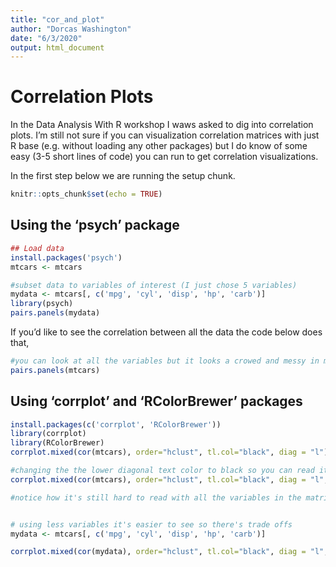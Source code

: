 ```yaml
---
title: "cor_and_plot"
author: "Dorcas Washington"
date: "6/3/2020"
output: html_document
---
```


# Correlation Plots

In the Data Analysis With R workshop I waws asked to dig into correlation plots. I'm still not sure if you can visualization correlation matrices with just R base (e.g. without loading any other packages) but I do know of some easy (3-5 short lines of code) you can run to get correlation visualizations.

In the first step below we are running the setup chunk. 
```r
knitr::opts_chunk$set(echo = TRUE)
```

## Using the 'psych' package 

```r
## Load data
install.packages('psych')
mtcars <- mtcars

#subset data to variables of interest (I just chose 5 variables)
mydata <- mtcars[, c('mpg', 'cyl', 'disp', 'hp', 'carb')]
library(psych)
pairs.panels(mydata)

```

If you'd like to see the correlation between all the data the code below does that,

```r
#you can look at all the variables but it looks a crowed and messy in my opinion and might be hard to interpret even for exploratory analysis 
pairs.panels(mtcars)

```


## Using 'corrplot' and 'RColorBrewer' packages


```r
install.packages(c('corrplot', 'RColorBrewer'))
library(corrplot)
library(RColorBrewer)
corrplot.mixed(cor(mtcars), order="hclust", tl.col="black", diag = "l")

#changing the the lower diagonal text color to black so you can read it
corrplot.mixed(cor(mtcars), order="hclust", tl.col="black", diag = "l", lower.col = "black")

#notice how it's still hard to read with all the variables in the matrix


# using less variables it's easier to see so there's trade offs
mydata <- mtcars[, c('mpg', 'cyl', 'disp', 'hp', 'carb')]

corrplot.mixed(cor(mydata), order="hclust", tl.col="black", diag = "l", lower.col = "black")

```


